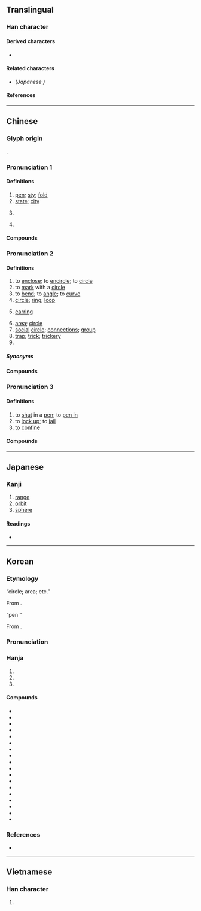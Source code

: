 {{also|圏}}
{{character info}}
==Translingual==

===Han character===
{{Han char|rn=31|rad=囗|as=08|sn=11|four=60712|canj=WFQU|ids=⿴囗卷}}

====Derived characters====
* {{l|mul|[[𬈨]], [[𣙢]], [[蔨]], [[𥱽]]}}

====Related characters====
* {{l|mul|[[圏]]}} ''(Japanese {{w|shinjitai}})''

====References====
{{Han ref|kx=0219.070|dkj=04789|dj=0446.290|hdz=10721.080|uh=5708}}

----

==Chinese==
{{zh-forms|alt=圏}}

===Glyph origin===
{{Han etym}}
{{Han compound|囗|卷|ls=psc|c1=s|c2=p}}.

===Pronunciation 1===
{{zh-pron
|m=juàn
|c=gyun6
|h=pfs=
|md=kuòng
|mn=ml:koān
|w=3jjyoe
|mc=y
|oc=1,2+4+5
|cat=n,pn
}}

====Definitions====
{{zh-hanzi}}

# [[pen]]; [[sty]]; [[fold]]
# [[state]]; [[city]]
# {{lb|zh|neologism|Internet slang|derogatory|_|by comparison to sense 1}} {{zh-alt-form|圈|tr=quān|[[social]] [[circle]]; [[community]]}}
# {{surname|zh}}

====Compounds====
{{zh-der|fold=1|圈檻|圈肥|獸圈|棚圈|馬圈|豬圈|虎圈|起圈}}

===Pronunciation 2===
{{zh-pron
|m=quān,er=y
|c=hyun1
|h=pfs=khiên
|md=kuàng
|mn=khoan/khng/khoân/tw:khong/tw:khian
|mn_note=khoan - literary; khng/khong - vernacular; khoân - vernacular (俗); khian - 牽 is used in the Mainland
|mn-t=kuang1/kuêng1/kou1
|mn-t_note=kuang1 - Shantou; kuêng1 - Chaozhou; kou1 - original characer is {{zh-l|*箍}}
|w=1qyoe
|oc=n,1
|ma=Zh-quan.ogg
|cat=v,n,cls
}}

====Definitions====
{{zh-hanzi}}

# to [[enclose]]; to [[encircle]]; to [[circle]]
# to [[mark]] with a [[circle]]
# to [[bend]]; to [[angle]]; to [[curve]]
# [[circle]]; [[ring]]; [[loop]]
# {{lb|zh|Wu}} [[earring]]
# [[area]]; [[circle]]
# [[social]] [[circle]]; [[connection]]s; [[group]]
# [[trap]]; [[trick]]; [[trickery]]
# {{zh-classifier|[[lap]]s of a [[race]], [[loop]]s, [[orbit]]s, etc}}

=====Synonyms=====
{{zh-dial|耳環}}

====Compounds====
{{zh-der|南極圈|北極圈|岩圈|出圈兒|上圈套|品管圈|圈圈套套|圈點|圈選|大氣圈|商圈|光圈|仿圈|小圈子|影圈|可圈可點|圈套|地圈|圈內|呼拉圈|光圈數|大圓圈線|大圈仔|岩石圈|圓圈|圈弄|圈子陣|圈圈|圈口|兜圈子|圈外人|暴風圈|水圈|杆圈兒|打圈子|玻璃圈|杯圈|游泳圈|極圈|生活圈|火圈|沒圈子跳|甜甜圈|窠羅圈|救生圈|打圈|眼圈|橡皮圈|瓦圈|插圈弄套|活落圈|氣圈|生物圈|自動光圈|輪圈|羅圈腿|風圈|跳牆驀圈|網圈|通勤圈|螺線圈|黑眼圈|羅圈|項圈|電影圈|鑰匙圈|門圈子|經圈|線圈|轉圈|鍋圈兒|羅圈兒架|領圈|羅圈兒揖|花圈|鑼圈岩}}

===Pronunciation 3===
{{zh-pron
|m=juān
|c=gyun6
|h=pfs=
|md=kuŏng
|mn=
|w=
|cat=v
}}

====Definitions====
{{zh-hanzi}}

# to [[shut]] in a [[pen]]; to [[pen in]]
# to [[lock up]]; to [[jail]]
# to [[confine]]

====Compounds====
{{zh-der|fold=1|圈馬}}

{{zh-cat|Elementary|Advanced}}

----

==Japanese==
{{ja-kanji forms|圏|圈}}

===Kanji===
{{ja-kanji|grade=|rs=囗08|shin=圏}}

# [[range]]
# [[orbit]]
# [[sphere]]

====Readings====
* {{ja-readings|on=けん|kun=かこ-い}}

----

==Korean==

===Etymology===
; “circle; area; etc.”
From {{der|ko|ltc|-}} {{ltc-l|圈|tr=kʰuan}}.

{{collapse|
* {{hanja-dongguk|퀀|khwen}}
|Historical readings
|bg=#FFFFFF}}

; “pen {{gl|for animals}}”
From {{der|ko|ltc|-}} {{ltc-l|圈|tr=guan<sup>X</sup>}}.

{{collapse|
* {{hanja-dongguk|꿘〯|kkwěn}}
* {{hanja-hunmong|권〯|kwěn|雜語|hun=어리〮 권〯}}
|Historical readings
|bg=#FFFFFF}}

===Pronunciation===
{{ko-hanja-pron|권}}

===Hanja===
{{ko-hanja-search}}
{{ko-hanja|우리#Etymology_2|우리|권}}

# {{hanja form of|권|[[circle]]; [[sphere]]}}
# {{hanja form of|권|[[area]]; [[region]]}}
# {{hanja form of|권|[[pen#Etymology_1|pen]] {{gl|for animals}}}}

====Compounds====
{{der-top3|Compounds}}
* {{ko-l|여권|與圈}}
* {{ko-l|권역|圈域}}
* {{ko-l|야권|野圈}}
* {{ko-l|기권|氣圈}}
* {{ko-l|수권|水圈}}
* {{ko-l|대권|大圈}}
* {{ko-l|상권|商圈}}
* {{ko-l|소권|小圈}}
* {{ko-l|권뢰|圈牢}}
* {{ko-l|권내|圈內}}
* {{ko-l|권외|圈外}}
* {{ko-l|권양|圈養}}
* {{ko-l|극권|極圈}}
* {{ko-l|근권|根圈}}
* {{ko-l|법권|法圈}}
* {{ko-l|시권|時圈}}
* {{ko-l|육권|陸圈}}
* {{ko-l|권점|圈點}}
{{der-bottom}}

===References===
* {{R:hanjadoc|1690}}

----

==Vietnamese==

===Han character===
{{vi-readings|reading=khuyên, khoen, quyên, quyền|rs=囗08}}

# {{rfdef|vi|sort=囗08}}